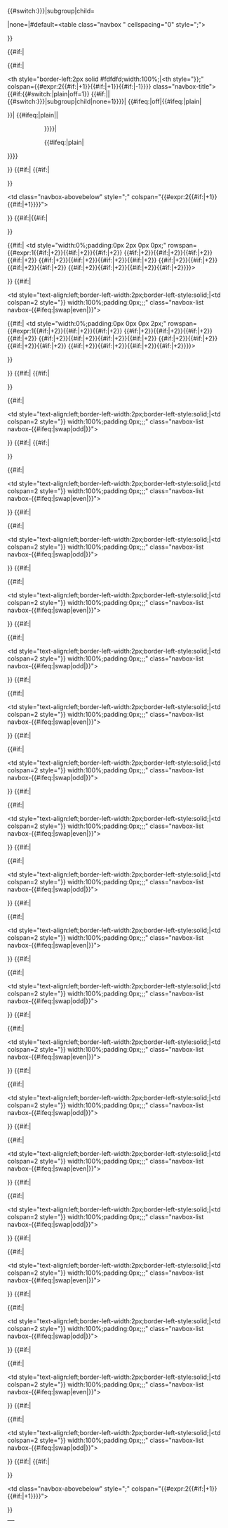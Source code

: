 <!--

Original template copied from Wikipidea, please dont edit.
http://en.wikipedia.org/w/index.php?title=Template:Navbox&action=edit

-->{{#switch:{{{border|{{{1|}}}}}}|subgroup|child=</div>|none=|#default=<table class="navbox {{{bodyclass|}}}" cellspacing="0" <!--
 -->style="{{{bodystyle|}}};{{{style|}}}"><tr><td style="padding:2px;">}}<!--

--><table cellspacing="0" class="nowraplinks {{#if:{{{title|}}}|{{#switch:{{{state|}}}|plain|off=|<!--
 -->#default=collapsible {{#if:{{{state|}}}|{{{state}}}|autocollapse}}}}}} {{#switch:{{{border|{{{1|}}}}}}|<!--
 -->subgroup|child|none=navbox-subgroup" style="width:100%;{{{bodystyle|}}};{{{style|}}}|<!--
 -->#default=" style="width:100%;background:transparent;color:inherit}};{{{innerstyle|}}};"><!--



---Title and Navbar---
-->{{#if:{{{title|}}}|<tr>{{#if:{{{titlegroup|}}}|<!--
 --><td class="navbox-group" style="{{{basestyle|}}};{{{groupstyle|}}};{{{titlegroupstyle|}}}">{{{titlegroup|}}}</td><!--
 --><th style="border-left:2px solid #fdfdfd;width:100%;|<th style="}}{{{basestyle|}}};{{{titlestyle|}}}" <!--
 -->colspan={{#expr:2{{#if:{{{imageleft|}}}|+1}}{{#if:{{{image|}}}|+1}}{{#if:{{{titlegroup|}}}|-1}}}} <!--
 -->class="navbox-title"><!--

-->{{#if:{{#switch:{{{navbar|}}}|plain|off=1}}<!--
 -->{{#if:{{{name|}}}||{{#switch:{{{border|{{{1|}}}}}}|subgroup|child|none=1}}}}|<!--
 -->{{#ifeq:{{{navbar|}}}|off|{{#ifeq:{{{state|}}}|plain|<div style="float:right;width:6em;">&nbsp;</div>}}|<!--
 -->{{#ifeq:{{{state|}}}|plain||<div style="float:left; width:6em;text-align:left;">&nbsp;</div>}}}}|<!--
 --><div style="float:left; width:6em;text-align:left;"><!--
 -->{{en/Navbar|{{{name}}}|fontstyle={{{basestyle|}}};{{{titlestyle|}}};border:none;|mini=1}}<!--
 --></div>{{#ifeq:{{{state|}}}|plain|<div style="float:right;width:6em;">&nbsp;</div>}}}}<!--

 --><span class="{{{titleclass|}}}" style="font-size:{{#switch:{{{border|{{{1|}}}}}}|subgroup|child|none=100|#default=110}}%;"><!--
 -->{{{title}}}</span></th></tr>}}<!--


---Above---
-->{{#if:{{{above|}}}|<!--
 -->{{#if:{{{title|}}}|<tr style="height:2px;"><td></td></tr>}}<!--
 --><tr><td class="navbox-abovebelow" style="{{{basestyle|}}};{{{abovestyle|}}}" <!--
 -->colspan="{{#expr:2{{#if:{{{imageleft|}}}|+1}}{{#if:{{{image|}}}|+1}}}}">{{{above}}}</td></tr>}}<!--


---Body---

---First group/list and images---
-->{{#if:{{{list1|}}}|{{#if:{{{title|}}}{{{above|}}}|<tr style="height:2px;"><td></td></tr>}}<tr><!--

-->{{#if:{{{imageleft|}}}|<!--
 --><td style="width:0%;padding:0px 2px 0px 0px;{{{imageleftstyle|}}}" <!--
 -->rowspan={{#expr:1{{#if:{{{list2|}}}|+2}}{{#if:{{{list3|}}}|+2}}{{#if:{{{list4|}}}|+2}}<!--
 -->{{#if:{{{list5|}}}|+2}}{{#if:{{{list6|}}}|+2}}{{#if:{{{list7|}}}|+2}}{{#if:{{{list8|}}}|+2}}<!--
 -->{{#if:{{{list9|}}}|+2}}{{#if:{{{list10|}}}|+2}}{{#if:{{{list11|}}}|+2}}{{#if:{{{list12|}}}|+2}}<!--
 -->{{#if:{{{list13|}}}|+2}}{{#if:{{{list14|}}}|+2}}{{#if:{{{list15|}}}|+2}}{{#if:{{{list16|}}}|+2}}<!--
 -->{{#if:{{{list17|}}}|+2}}{{#if:{{{list18|}}}|+2}}{{#if:{{{list19|}}}|+2}}{{#if:{{{list20|}}}|+2}}}}><!--
 -->{{{imageleft}}}</td>}}<!--

 -->{{#if:{{{group1|}}}|<td class="navbox-group" style="{{{basestyle|}}};{{{groupstyle|}}};{{{group1style|}}}"><!--
 -->{{{group1}}}</td><td style="text-align:left;border-left-width:2px;border-left-style:solid;|<td colspan=2 style="}}<!--
 -->width:100%;padding:0px;{{{liststyle|}}};{{{oddstyle|}}};{{{list1style|}}}" <!--
 -->class="navbox-list navbox-{{#ifeq:{{{evenodd|}}}|swap|even|{{{evenodd|odd}}}}}"><!--
 --><div style="padding:{{{list1padding|{{{listpadding|0em 0.25em}}}}}}">
{{{list1}}}</div></td><!--

-->{{#if:{{{image|}}}|<!--
 --><td style="width:0%;padding:0px 0px 0px 2px;{{{imagestyle|}}}" <!--
 -->rowspan={{#expr:1{{#if:{{{list2|}}}|+2}}{{#if:{{{list3|}}}|+2}}{{#if:{{{list4|}}}|+2}}<!--
 -->{{#if:{{{list5|}}}|+2}}{{#if:{{{list6|}}}|+2}}{{#if:{{{list7|}}}|+2}}{{#if:{{{list8|}}}|+2}}<!--
 -->{{#if:{{{list9|}}}|+2}}{{#if:{{{list10|}}}|+2}}{{#if:{{{list11|}}}|+2}}{{#if:{{{list12|}}}|+2}}<!--
 -->{{#if:{{{list13|}}}|+2}}{{#if:{{{list14|}}}|+2}}{{#if:{{{list15|}}}|+2}}{{#if:{{{list16|}}}|+2}}<!--
 -->{{#if:{{{list17|}}}|+2}}{{#if:{{{list18|}}}|+2}}{{#if:{{{list19|}}}|+2}}{{#if:{{{list20|}}}|+2}}}}><!--
 -->{{{image}}}</td>}}<!--

--></tr>}}<!--


---Remaining groups/lists---

-->{{#if:{{{list2|}}}|<!--
 -->{{#if:{{{title|}}}{{{above|}}}{{{list1|}}}|<tr style="height:2px"><td></td></tr>}}<tr><!--
 -->{{#if:{{{group2|}}}|<td class="navbox-group" style="{{{basestyle|}}};{{{groupstyle|}}};{{{group2style|}}}"><!--
 -->{{{group2}}}</td><td style="text-align:left;border-left-width:2px;border-left-style:solid;|<td colspan=2 style="}}<!--
 -->width:100%;padding:0px;{{{liststyle|}}};{{{evenstyle|}}};{{{list2style|}}}" <!--
 -->class="navbox-list navbox-{{#ifeq:{{{evenodd|}}}|swap|odd|{{{evenodd|even}}}}}"><!--
 --><div style="padding:{{{listpadding|0em 0.25em}}}">
{{{list2}}}</div></td></tr>}}<!--

-->{{#if:{{{list3|}}}|<!--
 -->{{#if:{{{title|}}}{{{above|}}}{{{list1|}}}{{{list2|}}}|<tr style="height:2px"><td></td></tr>}}<tr><!--
 -->{{#if:{{{group3|}}}|<td class="navbox-group" style="{{{basestyle|}}};{{{groupstyle|}}};{{{group3style|}}}"><!--
 -->{{{group3}}}</td><td style="text-align:left;border-left-width:2px;border-left-style:solid;|<td colspan=2 style="}}<!--
 -->width:100%;padding:0px;{{{liststyle|}}};{{{oddstyle|}}};{{{list3style|}}}" <!--
 -->class="navbox-list navbox-{{#ifeq:{{{evenodd|}}}|swap|even|{{{evenodd|odd}}}}}"><!--
 --><div style="padding:{{{listpadding|0em 0.25em}}}">
{{{list3}}}</div></td></tr>}}<!--

-->{{#if:{{{list4|}}}|<!--
 --><tr style="height:2px"><td></td></tr><tr><!--
 -->{{#if:{{{group4|}}}|<td class="navbox-group" style="{{{basestyle|}}};{{{groupstyle|}}};{{{group4style|}}}"><!--
 -->{{{group4}}}</td><td style="text-align:left;border-left-width:2px;border-left-style:solid;|<td colspan=2 style="}}<!--
 -->width:100%;padding:0px;{{{liststyle|}}};{{{evenstyle|}}};{{{list4style|}}}" <!--
 -->class="navbox-list navbox-{{#ifeq:{{{evenodd|}}}|swap|odd|{{{evenodd|even}}}}}"><!--
 --><div style="padding:{{{listpadding|0em 0.25em}}}">
{{{list4}}}</div></td></tr>}}<!--

-->{{#if:{{{list5|}}}|<!--
 --><tr style="height:2px"><td></td></tr><tr><!--
 -->{{#if:{{{group5|}}}|<td class="navbox-group" style="{{{basestyle|}}};{{{groupstyle|}}};{{{group5style|}}}"><!--
 -->{{{group5}}}</td><td style="text-align:left;border-left-width:2px;border-left-style:solid;|<td colspan=2 style="}}<!--
 -->width:100%;padding:0px;{{{liststyle|}}};{{{oddstyle|}}};{{{list5style|}}}" <!--
 -->class="navbox-list navbox-{{#ifeq:{{{evenodd|}}}|swap|even|{{{evenodd|odd}}}}}"><!--
 --><div style="padding:{{{listpadding|0em 0.25em}}}">
{{{list5}}}</div></td></tr>}}<!--

-->{{#if:{{{list6|}}}|<!--
 --><tr style="height:2px"><td></td></tr><tr><!--
 -->{{#if:{{{group6|}}}|<td class="navbox-group" style="{{{basestyle|}}};{{{groupstyle|}}};{{{group6style|}}}"><!--
 -->{{{group6}}}</td><td style="text-align:left;border-left-width:2px;border-left-style:solid;|<td colspan=2 style="}}<!--
 -->width:100%;padding:0px;{{{liststyle|}}};{{{evenstyle|}}};{{{list6style|}}}" <!--
 -->class="navbox-list navbox-{{#ifeq:{{{evenodd|}}}|swap|odd|{{{evenodd|even}}}}}"><!--
 --><div style="padding:{{{listpadding|0em 0.25em}}}">
{{{list6}}}</div></td></tr>}}<!--

-->{{#if:{{{list7|}}}|<!--
 --><tr style="height:2px"><td></td></tr><tr><!--
 -->{{#if:{{{group7|}}}|<td class="navbox-group" style="{{{basestyle|}}};{{{groupstyle|}}};{{{group7style|}}}"><!--
 -->{{{group7}}}</td><td style="text-align:left;border-left-width:2px;border-left-style:solid;|<td colspan=2 style="}}<!--
 -->width:100%;padding:0px;{{{liststyle|}}};{{{oddstyle|}}};{{{list7style|}}}" <!--
 -->class="navbox-list navbox-{{#ifeq:{{{evenodd|}}}|swap|even|{{{evenodd|odd}}}}}"><!--
 --><div style="padding:{{{listpadding|0em 0.25em}}}">
{{{list7}}}</div></td></tr>}}<!--

-->{{#if:{{{list8|}}}|<!--
 --><tr style="height:2px"><td></td></tr><tr><!--
 -->{{#if:{{{group8|}}}|<td class="navbox-group" style="{{{basestyle|}}};{{{groupstyle|}}};{{{group8style|}}}"><!--
 -->{{{group8}}}</td><td style="text-align:left;border-left-width:2px;border-left-style:solid;|<td colspan=2 style="}}<!--
 -->width:100%;padding:0px;{{{liststyle|}}};{{{evenstyle|}}};{{{list8style|}}}" <!--
 -->class="navbox-list navbox-{{#ifeq:{{{evenodd|}}}|swap|odd|{{{evenodd|even}}}}}"><!--
 --><div style="padding:{{{listpadding|0em 0.25em}}}">
{{{list8}}}</div></td></tr>}}<!--

-->{{#if:{{{list9|}}}|<!--
 --><tr style="height:2px"><td></td></tr><tr><!--
 -->{{#if:{{{group9|}}}|<td class="navbox-group" style="{{{basestyle|}}};{{{groupstyle|}}};{{{group9style|}}}"><!--
 -->{{{group9}}}</td><td style="text-align:left;border-left-width:2px;border-left-style:solid;|<td colspan=2 style="}}<!--
 -->width:100%;padding:0px;{{{liststyle|}}};{{{oddstyle|}}};{{{list9style|}}}" <!--
 -->class="navbox-list navbox-{{#ifeq:{{{evenodd|}}}|swap|even|{{{evenodd|odd}}}}}"><!--
 --><div style="padding:{{{listpadding|0em 0.25em}}}">
{{{list9}}}</div></td></tr>}}<!--

-->{{#if:{{{list10|}}}|<!--
 --><tr style="height:2px"><td></td></tr><tr><!--
 -->{{#if:{{{group10|}}}|<td class="navbox-group" style="{{{basestyle|}}};{{{groupstyle|}}};{{{group10style|}}}"><!--
 -->{{{group10}}}</td><td style="text-align:left;border-left-width:2px;border-left-style:solid;|<td colspan=2 style="}}<!--
 -->width:100%;padding:0px;{{{liststyle|}}};{{{evenstyle|}}};{{{list10style|}}}" <!--
 -->class="navbox-list navbox-{{#ifeq:{{{evenodd|}}}|swap|odd|{{{evenodd|even}}}}}"><!--
 --><div style="padding:{{{listpadding|0em 0.25em}}}">
{{{list10}}}</div></td></tr>}}<!--

-->{{#if:{{{list11|}}}|<!--
 --><tr style="height:2px"><td></td></tr><tr><!--
 -->{{#if:{{{group11|}}}|<td class="navbox-group" style="{{{basestyle|}}};{{{groupstyle|}}};{{{group11style|}}}"><!--
 -->{{{group11}}}</td><td style="text-align:left;border-left-width:2px;border-left-style:solid;|<td colspan=2 style="}}<!--
 -->width:100%;padding:0px;{{{liststyle|}}};{{{oddstyle|}}};{{{list11style|}}}" <!--
 -->class="navbox-list navbox-{{#ifeq:{{{evenodd|}}}|swap|even|{{{evenodd|odd}}}}}"><!--
 --><div style="padding:{{{listpadding|0em 0.25em}}}">
{{{list11}}}</div></td></tr>}}<!--

-->{{#if:{{{list12|}}}|<!--
 --><tr style="height:2px"><td></td></tr><tr><!--
 -->{{#if:{{{group12|}}}|<td class="navbox-group" style="{{{basestyle|}}};{{{groupstyle|}}};{{{group12style|}}}"><!--
 -->{{{group12}}}</td><td style="text-align:left;border-left-width:2px;border-left-style:solid;|<td colspan=2 style="}}<!--
 -->width:100%;padding:0px;{{{liststyle|}}};{{{evenstyle|}}};{{{list12style|}}}" <!--
 -->class="navbox-list navbox-{{#ifeq:{{{evenodd|}}}|swap|odd|{{{evenodd|even}}}}}"><!--
 --><div style="padding:{{{listpadding|0em 0.25em}}}">
{{{list12}}}</div></td></tr>}}<!--

-->{{#if:{{{list13|}}}|<!--
 --><tr style="height:2px"><td></td></tr><tr><!--
 -->{{#if:{{{group13|}}}|<td class="navbox-group" style="{{{basestyle|}}};{{{groupstyle|}}};{{{group13style|}}}"><!--
 -->{{{group13}}}</td><td style="text-align:left;border-left-width:2px;border-left-style:solid;|<td colspan=2 style="}}<!--
 -->width:100%;padding:0px;{{{liststyle|}}};{{{oddstyle|}}};{{{list13style|}}}" <!--
 -->class="navbox-list navbox-{{#ifeq:{{{evenodd|}}}|swap|even|{{{evenodd|odd}}}}}"><!--
 --><div style="padding:{{{listpadding|0em 0.25em}}}">
{{{list13}}}</div></td></tr>}}<!--

-->{{#if:{{{list14|}}}|<!--
 --><tr style="height:2px"><td></td></tr><tr><!--
 -->{{#if:{{{group14|}}}|<td class="navbox-group" style="{{{basestyle|}}};{{{groupstyle|}}};{{{group14style|}}}"><!--
 -->{{{group14}}}</td><td style="text-align:left;border-left-width:2px;border-left-style:solid;|<td colspan=2 style="}}<!--
 -->width:100%;padding:0px;{{{liststyle|}}};{{{evenstyle|}}};{{{list14style|}}}" <!--
 -->class="navbox-list navbox-{{#ifeq:{{{evenodd|}}}|swap|odd|{{{evenodd|even}}}}}"><!--
 --><div style="padding:{{{listpadding|0em 0.25em}}}">
{{{list14}}}</div></td></tr>}}<!--

-->{{#if:{{{list15|}}}|<!--
 --><tr style="height:2px"><td></td></tr><tr><!--
 -->{{#if:{{{group15|}}}|<td class="navbox-group" style="{{{basestyle|}}};{{{groupstyle|}}};{{{group15style|}}}"><!--
 -->{{{group15}}}</td><td style="text-align:left;border-left-width:2px;border-left-style:solid;|<td colspan=2 style="}}<!--
 -->width:100%;padding:0px;{{{liststyle|}}};{{{oddstyle|}}};{{{list15style|}}}" <!--
 -->class="navbox-list navbox-{{#ifeq:{{{evenodd|}}}|swap|even|{{{evenodd|odd}}}}}"><!--
 --><div style="padding:{{{listpadding|0em 0.25em}}}">
{{{list15}}}</div></td></tr>}}<!--

-->{{#if:{{{list16|}}}|<!--
 --><tr style="height:2px"><td></td></tr><tr><!--
 -->{{#if:{{{group16|}}}|<td class="navbox-group" style="{{{basestyle|}}};{{{groupstyle|}}};{{{group16style|}}}"><!--
 -->{{{group16}}}</td><td style="text-align:left;border-left-width:2px;border-left-style:solid;|<td colspan=2 style="}}<!--
 -->width:100%;padding:0px;{{{liststyle|}}};{{{evenstyle|}}};{{{list16style|}}}" <!--
 -->class="navbox-list navbox-{{#ifeq:{{{evenodd|}}}|swap|odd|{{{evenodd|even}}}}}"><!--
 --><div style="padding:{{{listpadding|0em 0.25em}}}">
{{{list16}}}</div></td></tr>}}<!--

-->{{#if:{{{list17|}}}|<!--
 --><tr style="height:2px"><td></td></tr><tr><!--
 -->{{#if:{{{group17|}}}|<td class="navbox-group" style="{{{basestyle|}}};{{{groupstyle|}}};{{{group17style|}}}"><!--
 -->{{{group17}}}</td><td style="text-align:left;border-left-width:2px;border-left-style:solid;|<td colspan=2 style="}}<!--
 -->width:100%;padding:0px;{{{liststyle|}}};{{{oddstyle|}}};{{{list17style|}}}" <!--
 -->class="navbox-list navbox-{{#ifeq:{{{evenodd|}}}|swap|even|{{{evenodd|odd}}}}}"><!--
 --><div style="padding:{{{listpadding|0em 0.25em}}}">
{{{list17}}}</div></td></tr>}}<!--

-->{{#if:{{{list18|}}}|<!--
 --><tr style="height:2px"><td></td></tr><tr><!--
 -->{{#if:{{{group18|}}}|<td class="navbox-group" style="{{{basestyle|}}};{{{groupstyle|}}};{{{group18style|}}}"><!--
 -->{{{group18}}}</td><td style="text-align:left;border-left-width:2px;border-left-style:solid;|<td colspan=2 style="}}<!--
 -->width:100%;padding:0px;{{{liststyle|}}};{{{evenstyle|}}};{{{list18style|}}}" <!--
 -->class="navbox-list navbox-{{#ifeq:{{{evenodd|}}}|swap|odd|{{{evenodd|even}}}}}"><!--
 --><div style="padding:{{{listpadding|0em 0.25em}}}">
{{{list18}}}</div></td></tr>}}<!--

-->{{#if:{{{list19|}}}|<!--
 --><tr style="height:2px"><td></td></tr><tr><!--
 -->{{#if:{{{group19|}}}|<td class="navbox-group" style="{{{basestyle|}}};{{{groupstyle|}}};{{{group19style|}}}"><!--
 -->{{{group19}}}</td><td style="text-align:left;border-left-width:2px;border-left-style:solid;|<td colspan=2 style="}}<!--
 -->width:100%;padding:0px;{{{liststyle|}}};{{{oddstyle|}}};{{{list19style|}}}" <!--
 -->class="navbox-list navbox-{{#ifeq:{{{evenodd|}}}|swap|even|{{{evenodd|odd}}}}}"><!--
 --><div style="padding:{{{listpadding|0em 0.25em}}}">
{{{list19}}}</div></td></tr>}}<!--

-->{{#if:{{{list20|}}}|<!--
 --><tr style="height:2px"><td></td></tr><tr><!--
 -->{{#if:{{{group20|}}}|<td class="navbox-group" style="{{{basestyle|}}};{{{groupstyle|}}};{{{group20style|}}}"><!--
 -->{{{group20}}}</td><td style="text-align:left;border-left-width:2px;border-left-style:solid;|<td colspan=2 style="}}<!--
 -->width:100%;padding:0px;{{{liststyle|}}};{{{evenstyle|}}};{{{list20style|}}}" <!--
 -->class="navbox-list navbox-{{#ifeq:{{{evenodd|}}}|swap|odd|{{{evenodd|even}}}}}"><!--
 --><div style="padding:{{{listpadding|0em 0.25em}}}">
{{{list20}}}</div></td></tr>}}<!--


---Below---
-->{{#if:{{{below|}}}|<!--
 -->{{#if:{{{title|}}}{{{above|}}}{{{list1|}}}{{{list2|}}}{{{list3|}}}|<tr style="height:2px;"><td></td></tr>}}<!--
 --><tr><td class="navbox-abovebelow" style="{{{basestyle|}}};{{{belowstyle|}}}" <!--
 -->colspan="{{#expr:2{{#if:{{{imageleft|}}}|+1}}{{#if:{{{image|}}}|+1}}}}">{{{below}}}</td></tr>}}<!--
 --></table>{{#switch:{{{border|{{{1|}}}}}}|subgroup|child=<div>|none=|#default=</td></tr></table>}}<!--

--><noinclude>[[Category:en/Manual/Base Set/Navbox]]</noinclude>